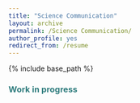 ---
title: "Science Communication"
layout: archive
permalink: /Science Communication/
author_profile: yes
redirect_from: /resume
---

{% include base_path %}

### <span style="color: #307D7E"> **Work in progress** </span>


